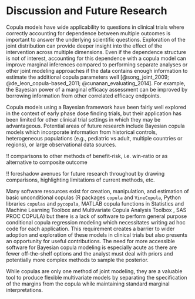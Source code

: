
# Discussion and Future Research

Copula models have wide applicability to questions in clinical trials where correctly accounting for dependence between multiple outcomes is important to answer the underlying scientific questions. Exploration of the joint distribution can provide deeper insight into the effect of the intervention across multiple dimensions. Even if the dependence structure is not of interest, accounting for this dependence with a copula model can improve marginal inferences compared to performing separate analyses or other joint modeling approaches if the data contains enough information to estimate the additional copula parameters well [@song_joint_2009; @de_leon_copula-based_2011; @cunanan_evaluating_2014]. For example, the Bayesian power of a marginal efficacy assessment can be improved by borrowing information from other correlated efficacy endpoints.

<!-- prelim code to support this! -->

<!--
- check de Leon & Zhu ANOVA extensions for mixed discrete and continuous data cited in de Leon
- Cunanan & Koopmeiners Evaluating the performance of copula models in phase I-II clinical trials under model misspecification
-->

<!-- outline potential avenues for future research -->

Copula models using a Bayesian framework have been fairly well explored in the context of early phase dose finding trials, but their application has been limited for other clinical trial settings in which they may be advantageous. Potential areas of future research include Bayesian copula models which incorporate information from historical controls, heterogeneous populations (e.g., pediatric vs adult, multiple countries or regions), or large observational data sources.

!! comparisons to other methods of benefit-risk, i.e. win-ratio or as alternative to composite outcome 

!! foreshadow avenues for future research throughout by drawing comparisons, highlighting limitations of current methods, etc.

Many software resources exist for creation, manipulation, and estimation of basic unconditional copulas (R packages `copula` and `VineCopula`, Python libraries `copulas` <!-- https://pypi.org/project/copulas/--> and `pycopula`, <!-- https://maximejumelle.github.io/pycopula/build/html/--> MATLAB copula functions in Statistics and Machine Learning Toolbox and Multivariate Copula Analysis Toolbox <!--(doi:10.1002/2016WR020242)-->, SAS PROC COPULA) but there is a lack of software to perform general purpose conditional copula regression modeling which necessitates writing  ad hoc code for each application. This requirement creates a barrier to wider adoption and exploration of these models in clinical trials but also presents an opportunity for useful contributions. The need for more accessible software for Bayesian copula modeling is especially acute as there are fewer off-the-shelf options and the analyst must deal with priors and potentially more complex methods to sample the posterior. 

While copulas are only one method of joint modeling, they are a valuable tool to produce flexible multivariate models by separating the specification of the margins from the copula while maintaining standard marginal interpretations.  

<!--
use autodifferentiation [ref Baydin]

[commensurate priors]

For example, adaptive trials, sharing information on historical controls or between populations (ped vs adult, different countries or regions) [commensurate priors]

... can include information from a range of sources including previous related studies, pre-clinical models, elicited clinical expertise, or observational data sources, although these extensions have not been well explored in the context of copula models.

Another area - computational 
-->

<!-- for platform designs/adaptive are changes based on efficacy and safety?? -->

<!-- bootstrap copulas -->
